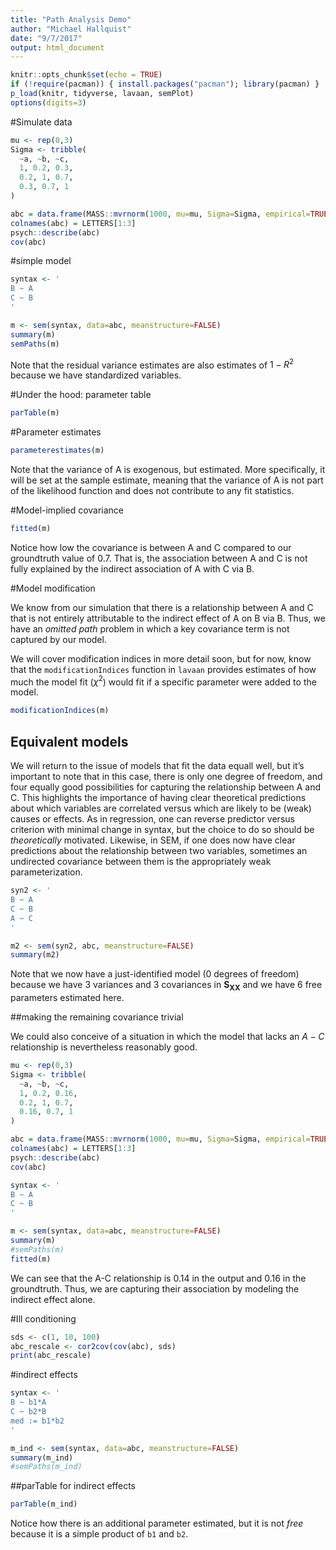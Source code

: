 ```yaml
---
title: "Path Analysis Demo"
author: "Michael Hallquist"
date: "9/7/2017"
output: html_document
---
```


```r
knitr::opts_chunk$set(echo = TRUE)
if (!require(pacman)) { install.packages("pacman"); library(pacman) }
p_load(knitr, tidyverse, lavaan, semPlot)
options(digits=3)
```

#Simulate data
```r
mu <- rep(0,3)
Sigma <- tribble(
  ~a, ~b, ~c,
  1, 0.2, 0.3,
  0.2, 1, 0.7,
  0.3, 0.7, 1
)

abc = data.frame(MASS::mvrnorm(1000, mu=mu, Sigma=Sigma, empirical=TRUE))
colnames(abc) = LETTERS[1:3]
psych::describe(abc)
cov(abc)
```

#simple model

```r
syntax <- '
B ~ A
C ~ B
'

m <- sem(syntax, data=abc, meanstructure=FALSE)
summary(m)
semPaths(m)
```

Note that the residual variance estimates are also estimates of $1 - R^2$ because we have standardized variables.

#Under the hood: parameter table

```r
parTable(m)
```

#Parameter estimates

```r
parameterestimates(m)
```

Note that the variance of A is exogenous, but estimated. More specifically, it will be set at the sample estimate, meaning that the variance of A is not part of the likelihood function and does not contribute to any fit statistics.

#Model-implied covariance
```r
fitted(m)
```

Notice how low the covariance is between A and C compared to our groundtruth value of 0.7. That is, the association between A and C is not fully explained by the indirect association of A with C via B.

#Model modification

We know from our simulation that there is a relationship between A and C that is not entirely attributable to the indirect effect of A on B via B. Thus, we have an *omitted path* problem in which a key covariance term is not captured by our model.

We will cover modification indices in more detail soon, but for now, know that the `modificationIndices` function in `lavaan` provides estimates of how much the model fit ($\chi^2$) would fit if a specific parameter were added to the model.

```r
modificationIndices(m)
```

## Equivalent models

We will return to the issue of models that fit the data equall well, but it's important to note that in this case, there is only one degree of freedom, and four equally good possibilities for capturing the relationship between A and C. This highlights the importance of having clear theoretical predictions about which variables are correlated versus which are likely to be (weak) causes or effects. As in regression, one can reverse predictor versus criterion with minimal change in syntax, but the choice to do so should be *theoretically* motivated. Likewise, in SEM, if one does now have clear predictions about the relationship between two variables, sometimes an undirected covariance between them is the appropriately weak parameterization.

```r
syn2 <- '
B ~ A
C ~ B
A ~ C
'

m2 <- sem(syn2, abc, meanstructure=FALSE)
summary(m2)
```

Note that we now have a just-identified model (0 degrees of freedom) because we have 3 variances and 3 covariances in $\mathbf{S_{XX}}$ and we have 6 free parameters estimated here.

##making the remaining covariance trivial

We could also conceive of a situation in which the model that lacks an $A-C$ relationship is nevertheless reasonably good.

```r
mu <- rep(0,3)
Sigma <- tribble(
  ~a, ~b, ~c,
  1, 0.2, 0.16,
  0.2, 1, 0.7,
  0.16, 0.7, 1
)

abc = data.frame(MASS::mvrnorm(1000, mu=mu, Sigma=Sigma, empirical=TRUE))
colnames(abc) = LETTERS[1:3]
psych::describe(abc)
cov(abc)

syntax <- '
B ~ A
C ~ B
'

m <- sem(syntax, data=abc, meanstructure=FALSE)
summary(m)
#semPaths(m)
fitted(m)
```
We can see that the A-C relationship is 0.14 in the output and 0.16 in the groundtruth. Thus, we are capturing their association by modeling the indirect effect alone.

#Ill conditioning
```r
sds <- c(1, 10, 100)
abc_rescale <- cor2cov(cov(abc), sds)
print(abc_rescale)
```

#indirect effects
```r
syntax <- '
B ~ b1*A
C ~ b2*B
med := b1*b2
'

m_ind <- sem(syntax, data=abc, meanstructure=FALSE)
summary(m_ind)
#semPaths(m_ind)
```

##parTable for indirect effects

```r
parTable(m_ind)
```

Notice how there is an additional parameter estimated, but it is not *free* because it is a simple product of `b1` and `b2`.